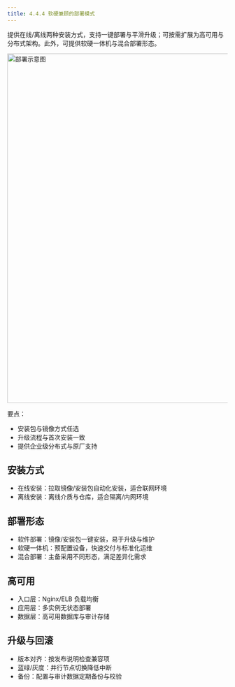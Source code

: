 ```yaml
---
title: 4.4.4 软硬兼顾的部署模式
---
```


提供在线/离线两种安装方式，支持一键部署与平滑升级；可按需扩展为高可用与分布式架构。此外，可提供软硬一体机与混合部署形态。

<img src="/whitepaper/image040.jpg" alt="部署示意图" width="800" />

要点：
- 安装包与镜像方式任选
- 升级流程与首次安装一致
- 提供企业级分布式与原厂支持

## 安装方式

- 在线安装：拉取镜像/安装包自动化安装，适合联网环境
- 离线安装：离线介质与仓库，适合隔离/内网环境

## 部署形态

- 软件部署：镜像/安装包一键安装，易于升级与维护
- 软硬一体机：预配置设备，快速交付与标准化运维
- 混合部署：主备采用不同形态，满足差异化需求

## 高可用

- 入口层：Nginx/ELB 负载均衡
- 应用层：多实例无状态部署
- 数据层：高可用数据库与审计存储

## 升级与回滚

- 版本对齐：按发布说明检查兼容项
- 蓝绿/灰度：并行节点切换降低中断
- 备份：配置与审计数据定期备份与校验
